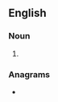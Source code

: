 ==English==

===Noun===
{{head|en|noun plural form}}

# {{plural of|neuropsychologist|lang=en}}

===Anagrams===
* {{anagrams|en|a=ceghilnoooprssstuy|psychoneurologists}}
